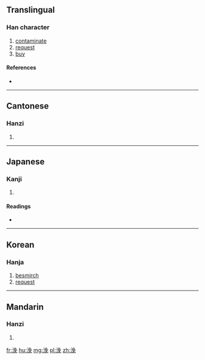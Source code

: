 ==Translingual==

===Han character===
{{Han char|rn=85|rad=水|as=07|sn=10|four=37116|canj=ENAU}}

# [[contaminate]]
# [[request]]
# [[buy]]

====References====
* {{Han ref|kx=0625.210|dkj=17510|dj=1027.070|hdz=31631.020|uh=6D7C|ud=28028|bh=D25A|bd=53850}}

----

==Cantonese==

===Hanzi===
{{yue-hanzi|jyut=|y=mui5}}

# {{defn|lang=yue|sort=水07}}

----

==Japanese==

===Kanji===
{{ja-kanji|grade=|rs=水07}}

# {{defn|lang=ja|sort=水07}}

====Readings====
* {{ja-readings|on=[[ばい]] (bai), [[まい]] (mai), [[ばん]] (ban), [[まん]] (man)|kun=[[けがす]] (kegasu)}}

----

==Korean==

===Hanja===
{{ko-hanja|hangeul=매|eumhun=|rv=mae|mr=mae|y=may}}

# [[besmirch]]
# [[request]]

----

==Mandarin==

===Hanzi===
{{cmn-hanzi|pin=[[měi]] ([[mei3]])|wg=mei<sup>3</sup>}}

# {{defn|lang=cmn|sort=水07}}

[[fr:浼]]
[[hu:浼]]
[[mg:浼]]
[[pl:浼]]
[[zh:浼]]